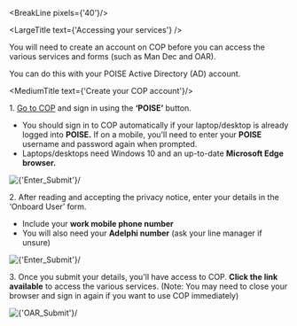 
<div className="govuk-width-container main-height">

<BreakLine pixels={'40'}/>

<div className="grid-row">

<div className="column-one-quarter">

<SubNavigation navItems={navItems} isHelp={true}/>

</div>





<div className="column-five-eighths">

<LargeTitle text={'Accessing your services'} />

You will need to create an account on COP before you can access the various services and forms (such as Man Dec and OAR).

You can do this with your POISE Active Directory (AD) account.

<MediumTitle text={'Create your COP account'}/>



<p><span class="big-number">1. </span><a class="govuk-link" href="https://www.cop.homeoffice.gov.uk/" target="_blank">Go to COP</a> and sign in using the <strong>‘POISE’</strong> button.</p>

<ul class="govuk-list govuk-list--bullet">
  <li>You should sign in to COP automatically if your laptop/desktop is already logged into <strong>POISE.</strong> If on a mobile, you’ll need to enter your <strong>POISE</strong> username and password again when prompted.</li>
  <li>Laptops/desktops need Windows 10 and an up-to-date <strong>Microsoft Edge browser.</strong></li>
</ul>

<div style={{marginBottom: "20px"}}>
    <Image source={'/images/help/accessing/1.png'} alt={'Enter_Submit'}/>
</div>




<p> <span class="big-number">2. </span>After reading and accepting the privacy notice, enter your details in the ‘Onboard User’ form.</p>

<ul class="govuk-list govuk-list--bullet">
  <li>Include your <strong>work mobile phone number</strong></li>
  <li>You will also need your <strong>Adelphi number</strong> (ask your line manager if unsure)</li>
</ul>

<div style={{marginBottom: "20px"}}>
    <Image source={'/images/help/accessing/2.png'} alt={'Enter_Submit'}/>
</div>


<p> <span class="big-number">3. </span>Once you submit your details, you'll have access to COP. <strong>Click the link available</strong> to access the various services. (Note: You may need to close your browser and sign in again if you want to use COP immediately)</p>

<div style={{marginBottom: "20px"}}>
    <Image source={'/images/help/accessing/3.png'} alt={'OAR_Submit'}/>
</div>


</div>
</div>
</div>